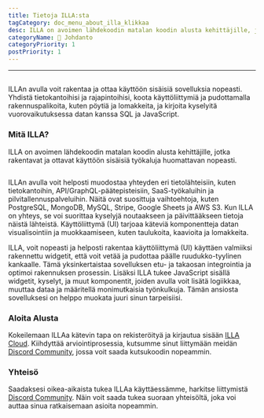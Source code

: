 ```yaml
---
title: Tietoja ILLA:sta
tagCategory: doc_menu_about_illa_klikkaa
desc: ILLA on avoimen lähdekoodin matalan koodin alusta kehittäjille, jotka rakentavat ja ottavat käyttöön sisäisiä työkaluja huomattavan nopeasti.
categoryName: 👋 Johdanto
categoryPriority: 1
postPriority: 1
---
```


* * *

## <Heading hidden>Tietoja ILLA:sta</Heading>

ILLAn avulla voit rakentaa ja ottaa käyttöön sisäisiä sovelluksia nopeasti. Yhdistä tietokantoihisi ja rajapintoihisi, koota käyttöliittymiä ja pudottamalla rakennuspalikoita, kuten pöytiä ja lomakkeita, ja kirjoita kyselyitä vuorovaikutuksessa datan kanssa SQL ja JavaScript.

### Mitä ILLA?

ILLA on avoimen lähdekoodin matalan koodin alusta kehittäjille, jotka rakentavat ja ottavat käyttöön sisäisiä työkaluja huomattavan nopeasti.

<img
  src='https://cdn.illacloud.com/official-website/img/docs/introduction/about-illa-cloud.png'
  alt=""
/>

ILLAn avulla voit helposti muodostaa yhteyden eri tietolähteisiin, kuten tietokantoihin, API/GraphQL-päätepisteisiin, SaaS-työkaluihin ja pilvitallennuspalveluihin. Näitä ovat suosittuja vaihtoehtoja, kuten PostgreSQL, MongoDB, MySQL, Stripe, Google Sheets ja AWS S3. Kun ILLA on yhteys, se voi suorittaa kyselyjä noutaakseen ja päivittääkseen tietoja näistä lähteistä. Käyttöliittymä (UI) tarjoaa käteviä komponentteja datan visualisointiin ja muokkaamiseen, kuten taulukoita, kaavioita ja lomakkeita.

ILLA, voit nopeasti ja helposti rakentaa käyttöliittymä (UI) käyttäen valmiiksi rakennettu widgetit, että voit vetää ja pudottaa päälle ruudukko-tyylinen kankaalle. Tämä yksinkertaistaa sovelluksen etu- ja takaosan integrointia ja optimoi rakennuksen prosessin. Lisäksi ILLA tukee JavaScript sisällä widgetit, kyselyt, ja muut komponentit, joiden avulla voit lisätä logiikkaa, muuttaa dataa ja määritellä monimutkaisia työnkulkuja. Tämän ansiosta sovelluksesi on helppo muokata juuri sinun tarpeisiisi.

### Aloita Alusta

Kokeilemaan ILLAa kätevin tapa on rekisteröityä ja kirjautua sisään [ILLA Cloud](https://cloud.illacloud.com/). 
Kiihdyttää arviointiprosessia, kutsumme sinut liittymään meidän [Discord Community](https://discord.gg/illacloud), jossa voit saada kutsukoodin nopeammin.

### Yhteisö

Saadaksesi oikea-aikaista tukea ILLAa käyttäessämme, harkitse liittymistä [Discord Community](https://discord.gg/illacloud). Näin voit saada tukea suoraan yhteisöltä, joka voi auttaa sinua ratkaisemaan asioita nopeammin. 

